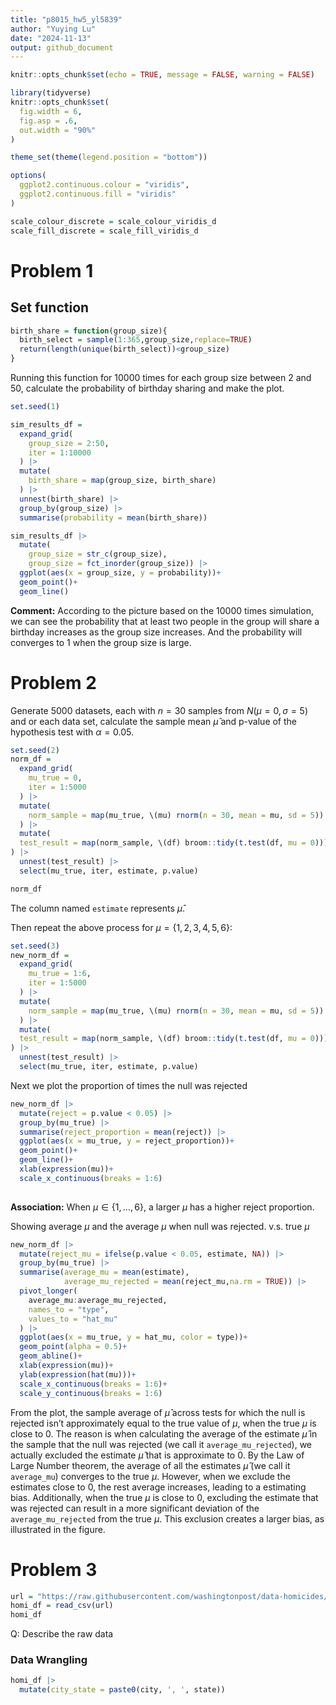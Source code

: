 ```yaml
---
title: "p8015_hw5_yl5839"
author: "Yuying Lu"
date: "2024-11-13"
output: github_document
---
```


```r
knitr::opts_chunk$set(echo = TRUE, message = FALSE, warning = FALSE)
```

```r
library(tidyverse)
knitr::opts_chunk$set(
  fig.width = 6,
  fig.asp = .6,
  out.width = "90%"
)

theme_set(theme(legend.position = "bottom"))

options(
  ggplot2.continuous.colour = "viridis",
  ggplot2.continuous.fill = "viridis"
)

scale_colour_discrete = scale_colour_viridis_d
scale_fill_discrete = scale_fill_viridis_d
```

# Problem 1

## Set function

```r
birth_share = function(group_size){
  birth_select = sample(1:365,group_size,replace=TRUE)
  return(length(unique(birth_select))<group_size)
}
```

Running this function for 10000 times for each group size between 2 and 50, calculate the probability of birthday sharing and make the plot.

```r
set.seed(1)

sim_results_df = 
  expand_grid(
    group_size = 2:50,
    iter = 1:10000
  ) |> 
  mutate(
    birth_share = map(group_size, birth_share)
  ) |> 
  unnest(birth_share) |> 
  group_by(group_size) |> 
  summarise(probability = mean(birth_share))

sim_results_df |>
  mutate(
    group_size = str_c(group_size),
    group_size = fct_inorder(group_size)) |> 
  ggplot(aes(x = group_size, y = probability))+
  geom_point()+
  geom_line()
```

**Comment:**
According to the picture based on the 10000 times simulation, we can see the probability that at least two people in the group will share a birthday increases as the group size increases. And the probability will converges to 1 when the group size is large. 


# Problem 2

Generate 5000 datasets, each with $n=30$ samples from $N(\mu=0,\sigma=5)$ and or each data set, calculate the sample mean $\hat{\mu}$ and p-value of the hypothesis test with $\alpha = 0.05$. 

```r
set.seed(2)
norm_df = 
  expand_grid(
    mu_true = 0,
    iter = 1:5000
  ) |> 
  mutate(
    norm_sample = map(mu_true, \(mu) rnorm(n = 30, mean = mu, sd = 5))
  ) |> 
  mutate(
  test_result = map(norm_sample, \(df) broom::tidy(t.test(df, mu = 0)))
) |> 
  unnest(test_result) |> 
  select(mu_true, iter, estimate, p.value)

norm_df 
```
The column named `estimate` represents $\hat{\mu}$.

Then repeat the above process for $\mu = \{1,2,3,4,5,6\}$:

```r
set.seed(3)
new_norm_df = 
  expand_grid(
    mu_true = 1:6,
    iter = 1:5000
  ) |> 
  mutate(
    norm_sample = map(mu_true, \(mu) rnorm(n = 30, mean = mu, sd = 5))
  ) |> 
  mutate(
  test_result = map(norm_sample, \(df) broom::tidy(t.test(df, mu = 0)))
) |> 
  unnest(test_result) |> 
  select(mu_true, iter, estimate, p.value)

```

Next we plot the proportion of times the null was rejected 

```r
new_norm_df |> 
  mutate(reject = p.value < 0.05) |> 
  group_by(mu_true) |> 
  summarise(reject_proportion = mean(reject)) |> 
  ggplot(aes(x = mu_true, y = reject_proportion))+
  geom_point()+
  geom_line()+
  xlab(expression(mu))+
  scale_x_continuous(breaks = 1:6)
  
```

**Association:** When $\mu \in \{1,...,6\}$, a larger $\mu$ has a higher reject proportion.


Showing average $\mu$ and the average $\mu$ when null was rejected. v.s. true $\mu$

```r
new_norm_df |> 
  mutate(reject_mu = ifelse(p.value < 0.05, estimate, NA)) |> 
  group_by(mu_true) |> 
  summarise(average_mu = mean(estimate),
            average_mu_rejected = mean(reject_mu,na.rm = TRUE)) |> 
  pivot_longer(
    average_mu:average_mu_rejected,
    names_to = "type",
    values_to = "hat_mu"
  ) |> 
  ggplot(aes(x = mu_true, y = hat_mu, color = type))+
  geom_point(alpha = 0.5)+
  geom_abline()+
  xlab(expression(mu))+
  ylab(expression(hat(mu)))+
  scale_x_continuous(breaks = 1:6)+
  scale_y_continuous(breaks = 1:6)
```

From the plot, the sample average of $\hat{\mu}$ across tests for which the null is rejected isn't approximately equal to the true value of $\mu$, when the true $\mu$ is close to $0$. The reason is when calculating the average of the estimate $\hat{\mu}$ in the sample that the null was rejected (we call it `average_mu_rejected`), we actually excluded the estimate $\hat{\mu}$ that is approximate to 0. By the Law of Large Number theorem, the average of all the estimates $\hat{\mu}$ (we call it `average_mu`) converges to the true $\mu$. However, when we exclude the estimates close to 0, the rest average increases, leading to a estimating bias. Additionally, when the true $\mu$ is close to 0, excluding the estimate that was rejected can result in a more significant deviation of the `average_mu_rejected` from the true $\mu$. This exclusion creates a larger bias, as illustrated in the figure.


# Problem 3

```r
url = "https://raw.githubusercontent.com/washingtonpost/data-homicides/master/homicide-data.csv"
homi_df = read_csv(url)
homi_df
```


Q: Describe the raw data


### Data Wrangling

```r
homi_df |> 
  mutate(city_state = paste0(city, ', ', state))
```


